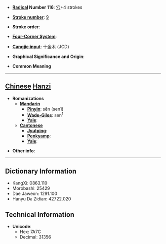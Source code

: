 * '''[[Wiktionary:Chinese radical index| Radical]] Number 116''': [[Wiktionary:Chinese radical index 穴|穴]]+4 strokes

* '''[[Wiktionary:Chinese total strokes index|Stroke number]]''': [[Wiktionary:Chinese total strokes index 9|9]]

* '''Stroke order''': 

* '''[[Wiktionary:Chinese four corner index|Four-Corner System]]''': 

* '''[[Wiktionary:Chinese Cangjie index|Cangjie input]]''': 十金木 (JCD)

* '''Graphical Significance and Origin''': 

* '''Common Meaning'''

----

== [[Chinese]] [[Hanzi]] ==

* '''Romanizations'''
** '''[[Mandarin]]'''
*** '''[[Pinyin]]''': sēn (sen1)
*** '''[[Wade-Giles]]''': sen<sup>1</sup>
*** '''[[Yale]]''': 
** '''[[Cantonese]]'''
*** '''[[Jyutping]]''':
*** '''[[Penkyamp]]''': 
*** '''[[Yale]]''': 

* '''Other info''': 

----

== Dictionary Information ==

* KangXi: 0863.110
* Morobashi: 25429
* Dae Jaweon: 1291.100
* Hanyu Da Zidian: 42722.020

== Technical Information ==

* '''Unicode''':
** Hex: 7A7C
** Decimal: 31356